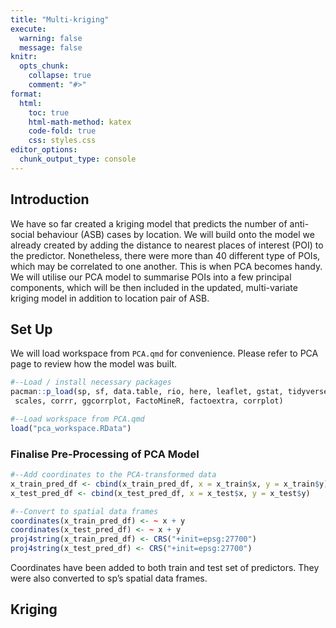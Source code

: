 ```yaml
---
title: "Multi-kriging"
execute:
  warning: false
  message: false
knitr:
  opts_chunk: 
    collapse: true
    comment: "#>"
format:
  html:
    toc: true
    html-math-method: katex
    code-fold: true
    css: styles.css
editor_options: 
  chunk_output_type: console
---
```


## Introduction

We have so far created a kriging model that predicts the number of anti-social behaviour (ASB) cases by location. We will build onto the model we already created by adding the distance to nearest places of interest (POI) to the predictor. Nonetheless, there were more than 40 different type of POIs, which may be correlated to one another. This is when PCA becomes handy. We will utilise our PCA model to summarise POIs into a few principal components, which will be then included in the updated, multi-variate kriging model in addition to location pair of ASB.

## Set Up

We will load workspace from `PCA.qmd` for convenience. Please refer to PCA page to review how the model was built.

```r
#--Load / install necessary packages
pacman::p_load(sp, sf, data.table, rio, here, leaflet, gstat, tidyverse, Metrics,
 scales, corrr, ggcorrplot, FactoMineR, factoextra, corrplot)

#--Load workspace from PCA.qmd
load("pca_workspace.RData")
```

### Finalise Pre-Processing of PCA Model
```r
#--Add coordinates to the PCA-transformed data
x_train_pred_df <- cbind(x_train_pred_df, x = x_train$x, y = x_train$y)
x_test_pred_df <- cbind(x_test_pred_df, x = x_test$x, y = x_test$y)

#--Convert to spatial data frames
coordinates(x_train_pred_df) <- ~ x + y
coordinates(x_test_pred_df) <- ~ x + y
proj4string(x_train_pred_df) <- CRS("+init=epsg:27700")
proj4string(x_test_pred_df) <- CRS("+init=epsg:27700")
```

Coordinates have been added to both train and test set of predictors. They were also converted to sp's spatial data frames.

## Kriging

